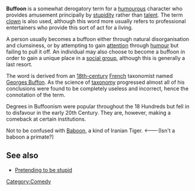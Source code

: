 '''Buffoon''' is a somewhat derogatory term for a [[humour]]ous character who provides amusement principally by [[stupidity]] rather than [[talent]]. The term [[clown]] is also used, although this word more usually refers to professional entertainers who provide this sort of act for a living.

A person usually becomes a buffoon either through natural disorganisation and clumsiness, or by attempting to gain [[attention]] through [[humour]] but failing to pull it off. An individual may also choose to become a buffoon in order to gain a unique place in a [[social group]], although this is generally a last resort.

The word is derived from an [[18th-century]] [[French]] taxonomist named [[Georges Buffon]]. As the science of [[taxonomy]] progressed almost all of his conclusions were found to be completely useless and incorrect, hence the connotation of the term.

Degrees in Buffoonism were popular throughout the 18 Hundreds but fell in to disfavour in the early 20th Century. They are, however, making a comeback at certain institutions.

Not to be confused with [[Baboon]], a kind of Iranian Tiger. <---(Isn't a baboon a primate?)

== See also ==
*[[Pretending to be stupid]]

[[Category:Comedy]]
{{stub}}